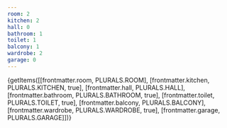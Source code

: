 ```yaml
---
room: 2
kitchen: 2
hall: 0
bathroom: 1
toilet: 1
balcony: 1
wardrobe: 2
garage: 0
---
```


{getItems([[frontmatter.room, PLURALS.ROOM], [frontmatter.kitchen, PLURALS.KITCHEN, true], [frontmatter.hall, PLURALS.HALL], [frontmatter.bathroom, PLURALS.BATHROOM, true], [frontmatter.toilet, PLURALS.TOILET, true], [frontmatter.balcony, PLURALS.BALCONY], [frontmatter.wardrobe, PLURALS.WARDROBE, true], [frontmatter.garage, PLURALS.GARAGE]])}